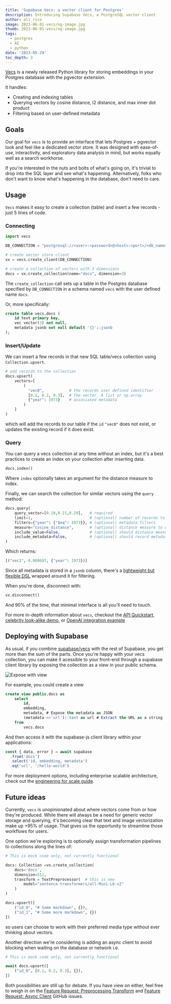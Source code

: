 ```yaml
---
title: 'Supabase Vecs: a vector client for Postgres'
description: Introducing Supabase Vecs, a PostgreSQL vector client
author: oli_rice
image: 2023-06-01-vecs/og-image.jpg
thumb: 2023-06-01-vecs/og-image.jpg
tags:
  - postgres
  - AI
  - python
date: '2023-05-29'
toc_depth: 3
---
```


[Vecs](https://github.com/supabase/vecs) is a newly released Python library for storing embeddings in your Postgres database with the pgvector extension.

It handles:

- Creating and indexing tables
- Querying vectors by cosine distance, l2 distance, and max inner dot product
- Filtering based on user-defined metadata

## Goals

Our goal for `vecs` is to provide an interface that lets Postgres + pgvector look and feel like a dedicated vector store.
It was designed with ease-of-use, interactivity, and exploratory data analysis in mind, but works equally well as a search workhorse.

If you're interested in the nuts and bolts of what's going on, it's trivial to drop into the SQL layer and see what's happening.
Alternatively, folks who don't want to know what's happening in the database, don't need to care.

## Usage

`Vecs` makes it easy to create a collection (table) and insert a few records - just 5 lines of code.

### Connecting

```python
import vecs

DB_CONNECTION = "postgresql://<user>:<password>@<host>:<port>/<db_name>"

# create vector store client
vx = vecs.create_client(DB_CONNECTION)

# create a collection of vectors with 3 dimensions
docs = vx.create_collection(name="docs", dimension=3)
```

The `create_collection` call sets up a table in the Postgres database specified by `DB_CONNECTION` in a schema named `vecs` with the user defined name `docs`.

Or, more specifically:

```sql
create table vecs.docs (
    id text primary key,
    vec vector(3) not null,
    metadata jsonb not null default '{}'::jsonb
);
```

### Insert/Update

We can insert a few records in that new SQL table/vecs collection using `Collection.upsert`.

```python
# add records to the collection
docs.upsert(
    vectors=[
        (
          "vec0",           # the records user defined identifier
          [0.1, 0.2, 0.3],  # the vector. A list or np.array
          {"year": 1973}    # associated metadata
        )
    ]
)
```

which will add the records to our table if the `id` `"vec0"` does not exist, or updates the existing record if it does exist.

### Query

You can query a vecs collection at any time without an index, but it's a best practices to create an index on your collection after inserting
data.

```python
docs.index()
```

Where `index` optionally takes an argument for the distance measure to index.

Finally, we can search the collection for similar vectors using the `query` method:

```python
docs.query(
    query_vector=[0.10,0.21,0.29],   # required
    limit=1,                         # (optional) number of records to return
    filters={"year": {"$eq": 1973}}, # (optional) metadata filters
    measure="cosine_distance",       # (optional) distance measure to use
    include_value=False,             # (optional) should distance measure values be returned?
    include_metadata=False,          # (optional) should record metadata be returned?
)
```

Which returns:

```python
[("vec1", 0.000697, {"year": 1973})]
```

Since all metadata is stored in a `jsonb` column, there's a [lightweight but flexible DSL](https://supabase.github.io/vecs/concepts_metadata/) wrapped around it for filtering.

When you're done, disconnect with:

```python
vx.disconnect()
```

And 90% of the time, that minimal interface is all you'll need to touch.

For more in-depth information about `vecs`, checkout the [API Quickstart](https://supabase.github.io/vecs/api/),
[celebrity look-alike demo](https://github.com/supabase/supabase/blob/be1f4ea85e10cc8134e389dcdbe6a092b08612f1/examples/ai/face_similarity.ipynb),
or [OpenAI integration example](https://supabase.github.io/vecs/integrations_openai/)

## Deploying with Supabase

As usual, if you combine [supabase/vecs](https://github.com/supabase/vecs) with the rest of Supabase, you get more than the sum of the parts.
Once you're happy with your vecs collection, you can make it acessible to your front-end through a supabase client library by exposing the collection as a view
in your public schema.

![Expose with view](/images/blog/2023-06-01-vecs/single-database.png)

For example, you could create a view

```sql
create view public.docs as
    select
        id,
        embedding,
        metadata, # Expose the metadata as JSON
        (metadata->>'url')::text as url # Extract the URL as a string
    from
        vecs.docs
```

And then access it with the supabase-js client library within your applications:

```js
const { data, error } = await supabase
  .from('docs')
  .select('id, embedding, metadata')
  .eq('url', '/hello-world')
```

For more deployment options, including enterprise scalable architecture, check out the [engineering for scale guide](https://supabase.com/docs/guides/ai/engineering-for-scale#simple-workloads).

## Future ideas

Currently, `vecs` is unopinionated about where vectors come from or how they're produced. While there will always be a need for generic vector
storage and querying, it's becoming clear that text and image vectorization make up +95% of usage. That gives us the opportunity to
streamline those workflows for users.

One option we're exploring is to optionally assign transformation pipelines to collections along the lines of:

```python
# This is mock code only, not currently functional

docs: Collection =vx.create_collection(
    docs='docs',
    dimension=512,
    transform = TextPreprocessor(  # this is new
        model="sentence-transformers/all-Mini-L6-v2"
    )
)

docs.upsert([
    ("id_0", "# Some markdown", {}),
    ("id_1", "# Some more markdown", {})
])
```

so users can choose to work with their preferred media type without ever thinking about vectors.

Another direction we're considering is adding an async client to avoid blocking when waiting on the database or network i.e.

```python
# This is mock code only, not currently functional

await docs.upsert([
    ("id_0", [0.1, 0.2, 0.3], {}),
])
```

Both possibilities are still up for debate. If you have view on either, feel free to weigh in on the
[Feature Request: Preprocessing Transform](https://github.com/supabase/vecs/issues/5)
and [Feature Request: Async Client](https://github.com/supabase/vecs/issues/6) GitHub issues.
